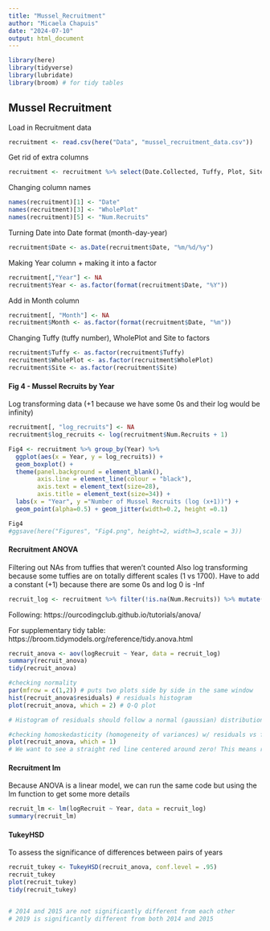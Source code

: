 ```yaml
---
title: "Mussel_Recruitment"
author: "Micaela Chapuis"
date: "2024-07-10"
output: html_document
---
```


```r
library(here)
library(tidyverse)
library(lubridate)
library(broom) # for tidy tables
```

## Mussel Recruitment

Load in Recruitment data
```r
recruitment <- read.csv(here("Data", "mussel_recruitment_data.csv"))
```

Get rid of extra columns
```r
recruitment <- recruitment %>% select(Date.Collected, Tuffy, Plot, Site, X..of.Mussels)
```

Changing column names
```r
names(recruitment)[1] <- "Date"
names(recruitment)[3] <- "WholePlot"
names(recruitment)[5] <- "Num.Recruits"
```

Turning Date into Date format (month-day-year)
```r
recruitment$Date <- as.Date(recruitment$Date, "%m/%d/%y")
```

Making Year column + making it into a factor
```r
recruitment[,"Year"] <- NA
recruitment$Year <- as.factor(format(recruitment$Date, "%Y"))
```

Add in Month column
```r
recruitment[, "Month"] <- NA
recruitment$Month <- as.factor(format(recruitment$Date, "%m"))
```

Changing Tuffy (tuffy number), WholePlot and Site to factors
```r
recruitment$Tuffy <- as.factor(recruitment$Tuffy)
recruitment$WholePlot <- as.factor(recruitment$WholePlot)
recruitment$Site <- as.factor(recruitment$Site)
```

#### Fig 4 - Mussel Recruits by Year

Log transforming data (+1 because we have some 0s and their log would be infinity)
```r
recruitment[, "log_recruits"] <- NA
recruitment$log_recruits <- log(recruitment$Num.Recruits + 1)
```

```r
Fig4 <- recruitment %>% group_by(Year) %>% 
  ggplot(aes(x = Year, y = log_recruits)) + 
  geom_boxplot() +
  theme(panel.background = element_blank(),     
        axis.line = element_line(colour = "black"),
        axis.text = element_text(size=28), 
        axis.title = element_text(size=34)) +
  labs(x = "Year", y ="Number of Mussel Recruits (log (x+1))") + 
  geom_point(alpha=0.5) + geom_jitter(width=0.2, height =0.1)

Fig4
#ggsave(here("Figures", "Fig4.png", height=2, width=3,scale = 3))
```


#### Recruitment ANOVA
Filtering out NAs from tuffies that weren't counted
Also log transforming because some tuffies are on totally different scales (1 vs 1700). Have to add a constant (+1) because there are some 0s and log 0 is -Inf
```r
recruit_log <- recruitment %>% filter(!is.na(Num.Recruits)) %>% mutate(logRecruit = log(Num.Recruits+1))
```



Following: https://ourcodingclub.github.io/tutorials/anova/

For supplementary tidy table: https://broom.tidymodels.org/reference/tidy.anova.html
```r
recruit_anova <- aov(logRecruit ~ Year, data = recruit_log)
summary(recruit_anova)
tidy(recruit_anova)
```

```r
#checking normality
par(mfrow = c(1,2)) # puts two plots side by side in the same window
hist(recruit_anova$residuals) # residuals histogram
plot(recruit_anova, which = 2) # Q-Q plot

# Histogram of residuals should follow a normal (gaussian) distribution, and the points in the Q-Q plot should lie mostly on the straight line
```


```r
#checking homoskedasticity (homogeneity of variances) w/ residuals vs fitted values plot
plot(recruit_anova, which = 1)
# We want to see a straight red line centered around zero! This means residuals do NOT systematically differ across different groups. --> looks pretty good
```

#### Recruitment lm
Because ANOVA is a linear model, we can run the same code but using the lm function to get some more details
```r
recruit_lm <- lm(logRecruit ~ Year, data = recruit_log)
summary(recruit_lm)
```


#### TukeyHSD
To assess the significance of differences between pairs of years
```r
recruit_tukey <- TukeyHSD(recruit_anova, conf.level = .95)
recruit_tukey
plot(recruit_tukey)
tidy(recruit_tukey)


# 2014 and 2015 are not significantly different from each other
# 2019 is significantly different from both 2014 and 2015
```
